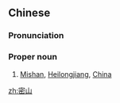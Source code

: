 ==Chinese==
{{zh-forms}}

===Pronunciation===
{{zh-pron
|m=Mìshān
|c=mat6 saan1
|cat=propn
}}

===Proper noun===
{{zh-proper noun}}

# [[Mishan]], [[Heilongjiang]], [[China]]

{{zh-cat|Cities}}

[[zh:密山]]